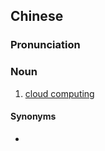 {{also|云计算}}
==Chinese==
{{zh-forms|s=云计算|type=12}}

===Pronunciation===
{{zh-pron
|m=yúnjìsuàn
|cat=n
}}

===Noun===
{{zh-noun}}

# [[cloud computing]]

====Synonyms====
* {{zh-l|雲端運算}}